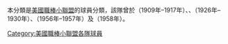 本分類是[[美國職棒小聯盟|美國職棒小聯盟]]'''{{le|哥倫布狐狸隊|Columbus Foxes}}'''的球員分類，該隊曾於{{le|南方棒球聯盟|Southern League (baseball)|南大西洋聯盟}}（1909年–1917年）、{{le|東南聯盟|Southeastern League}}、（1926年–1930年）、{{le|南大西洋聯盟|South Atlantic League}}（1956年–1957年）及{{le|阿拉巴馬-佛羅里達聯盟|Alabama–Florida League}}（1958年）。

[[Category:美國職棒小聯盟各隊球員|Category:美國職棒小聯盟各隊球員]]
{{CatAutoTOC}}